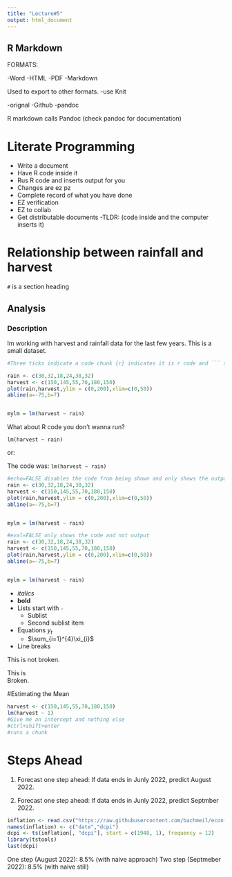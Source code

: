 ```yaml
---
title: "Lecture#5"
output: html_document
---
```


## R Markdown

FORMATS:

-Word
-HTML
-PDF
-Markdown

Used to export to other formats.
-use Knit

-orignal
-Github
-pandoc

R markdown calls Pandoc (check pandoc for documentation)

# Literate Programming 

- Write a document
- Have R code inside it
- Rus R code and inserts output for you
- Changes are ez pz
- Complete record of what you have done
- EZ verification
- EZ to collab
- Get distributable documents
-TLDR:
(code inside and the computer inserts it)

# Relationship between rainfall and harvest

`#` is a section heading

## Analysis 

### Description

Im working with harvest and rainfall data for the last few years.
This is a small dataset.

```r
#Three ticks indicate a code chunk {r} indicates it is r code and ``` stops the chunk

rain <- c(30,32,18,24,38,32)
harvest <- c(150,145,55,70,180,150)
plot(rain,harvest,ylim = c(0,200),xlim=c(0,50))
abline(a=-75,b=7)


mylm = lm(harvest ~ rain)
```

What about R code you don't wanna run?

```
lm(harvest ~ rain)
```
or:

The code was: `lm(harvest ~ rain)`


```r
#echo=FALSE disables the code from being shown and only shows the output
rain <- c(30,32,18,24,38,32)
harvest <- c(150,145,55,70,180,150)
plot(rain,harvest,ylim = c(0,200),xlim=c(0,50))
abline(a=-75,b=7)


mylm = lm(harvest ~ rain)
```

```r
#eval=FALSE only shows the code and not output
rain <- c(30,32,18,24,38,32)
harvest <- c(150,145,55,70,180,150)
plot(rain,harvest,ylim = c(0,200),xlim=c(0,50))
abline(a=-75,b=7)


mylm = lm(harvest ~ rain)
```

- *italics*
- **bold**
- Lists start with `- `
  - Sublist
  - Second sublist item
- Equations $y_{t}$
  - $\sum_{i=1}^{4}\xi_{i}$
- Line breaks

This is not
broken.

This is  
Broken.

#Estimating the Mean

```r
harvest <- c(150,145,55,70,180,150)
lm(harvest ~ 1)
#Give me an intercept and nothing else
#ctrl+shift+enter
#runs a chunk
```

# Steps Ahead
1) Forecast one step ahead: If data ends in Junly 2022, predict August 2022.
 
2) Forecast one step ahead: If data ends in Junly 2022, predict Septmber 2022.

```r
inflation <- read.csv("https://raw.githubusercontent.com/bachmeil/econ-686-fall-2022/main/inflation.csv", header=TRUE)
names(inflation) <- c("date","dcpi")
dcpi <- ts(inflation[, "dcpi"], start = c(1948, 1), frequency = 12)
library(tstools)
last(dcpi)
```

One step (August 2022): 8.5% (with naive approach)
Two step (Septmeber 2022): 8.5% (with naive still)


